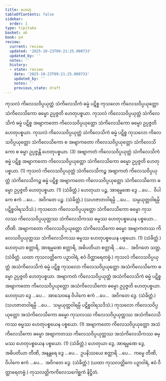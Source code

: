 ```yaml
---
title: ဟေတု
tableOfContents: false
sidebar:
  order: 1
type: tipitaka
basket: ab
book: p4
review:
  current: review
  updated: '2025-10-23T09:21:25.000733'
  updated_by: ''
  notes: ''
  history:
  - state: review
    date: '2025-10-23T09:21:25.000733'
    updated_by: ''
    notes: ''
    previous_state: draft
---
```



<ReviewStatus review={frontmatter.review} showDetails={true} />

<HypothesisAnnotation frontmatter={frontmatter} />

<DynamicBreadcrumb />

<Division number="30" book="p4" e="ch" v="39" p="610">

<Paragraph number="1509" book="p4">
ကုသလံ ကိလေသဝိပ္ပယုတ္တံ သံကိလေသိကံ ဓမ္မံ ပဋိစ္စ ကုသလော ကိလေသဝိပ္ပယုတ္တော သံကိလေသိကော ဓမ္မော ဥပ္ပဇ္ဇတိ ဟေတုပစ္စယာ. ကုသလံ ကိလေသဝိပ္ပယုတ္တံ သံကိလေသိကံ ဓမ္မံ ပဋိစ္စ အဗျာကတော ကိလေသဝိပ္ပယုတ္တော သံကိလေသိကော ဓမ္မော ဥပ္ပဇ္ဇတိ ဟေတုပစ္စယာ. ကုသလံ ကိလေသဝိပ္ပယုတ္တံ သံကိလေသိကံ ဓမ္မံ ပဋိစ္စ ကုသလော ကိလေသဝိပ္ပယုတ္တော သံကိလေသိကော စ အဗျာကတော ကိလေသဝိပ္ပယုတ္တော သံကိလေသိကော စ ဓမ္မာ ဥပ္ပဇ္ဇန္တိ ဟေတုပစ္စယာ. (3)
</Paragraph>

<Paragraph number="1510" book="p4">
အဗျာကတံ ကိလေသဝိပ္ပယုတ္တံ သံကိလေသိကံ ဓမ္မံ ပဋိစ္စ အဗျာကတော ကိလေသဝိပ္ပယုတ္တော သံကိလေသိကော ဓမ္မော ဥပ္ပဇ္ဇတိ ဟေတုပစ္စယာ. (1)
</Paragraph>

<Paragraph number="1511" book="p4">
ကုသလံ ကိလေသဝိပ္ပယုတ္တံ သံကိလေသိကဉ္စ အဗျာကတံ ကိလေသဝိပ္ပယုတ္တံ သံကိလေသိကဉ္စ ဓမ္မံ ပဋိစ္စ အဗျာကတော ကိလေသဝိပ္ပယုတ္တော သံကိလေသိကော ဓမ္မော ဥပ္ပဇ္ဇတိ ဟေတုပစ္စယာ. (1) (သံခိတ္တံ.)
</Paragraph>

</Division>
<Division number="31" book="p4" e="ch" v="39" p="610">

<Paragraph number="1512" book="p4">
ဟေတုယာ ပဉ္စ, အာရမ္မဏေ ဒွေ …ပေ…  ဝိပါကေ ဧကံ …ပေ…  အဝိဂတေ ပဉ္စ. (သံခိတ္တံ.)
</Paragraph>

<Paragraph number="1513" book="p4">
(သဟဇာတဝါရမ္ပိ …ပေ…  သမ္ပယုတ္တဝါရမ္ပိ ပဋိစ္စဝါရသဒိသံ.)
</Paragraph>

</Division>
<Division number="32" book="p4" e="ch" v="39" p="610">

<Paragraph number="1514" book="p4">
ကုသလော ကိလေသဝိပ္ပယုတ္တော သံကိလေသိကော ဓမ္မော ကုသလဿ ကိလေသဝိပ္ပယုတ္တဿ သံကိလေသိကဿ ဓမ္မဿ ဟေတုပစ္စယေန ပစ္စယော…  တီဏိ.
</Paragraph>

<Paragraph number="1515" book="p4">
အဗျာကတော ကိလေသဝိပ္ပယုတ္တော သံကိလေသိကော ဓမ္မော အဗျာကတဿ ကိလေသဝိပ္ပယုတ္တဿ သံကိလေသိကဿ ဓမ္မဿ ဟေတုပစ္စယေန ပစ္စယော. (1) (သံခိတ္တံ.)
</Paragraph>

</Division>
<Division number="33" book="p4" e="ch" v="39" p="610">

<Paragraph number="1516" book="p4">
ဟေတုယာ စတ္တာရိ, အာရမ္မဏေ စတ္တာရိ, အဓိပတိယာ စတ္တာရိ …ပေ…  အဝိဂတေ သတ္တ. (သံခိတ္တံ. ယထာ ကုသလတ္တိကေ ပဉှာဝါရံ, ဧဝံ ဝိတ္ထာရေတဗ္ဗံ.)
</Paragraph>

</Division>
<Division number="34" book="p4" e="ch" v="39" p="611">

<Paragraph number="1517" book="p4">
ကုသလံ ကိလေသဝိပ္ပယုတ္တံ အသံကိလေသိကံ ဓမ္မံ ပဋိစ္စ ကုသလော ကိလေသဝိပ္ပယုတ္တော အသံကိလေသိကော ဓမ္မော ဥပ္ပဇ္ဇတိ ဟေတုပစ္စယာ.
</Paragraph>

<Paragraph number="1518" book="p4">
အဗျာကတံ ကိလေသဝိပ္ပယုတ္တံ အသံကိလေသိကံ ဓမ္မံ ပဋိစ္စ အဗျာကတော ကိလေသဝိပ္ပယုတ္တော အသံကိလေသိကော ဓမ္မော ဥပ္ပဇ္ဇတိ ဟေတုပစ္စယာ.
</Paragraph>

<Paragraph number="1519" book="p4">
ဟေတုယာ ဒွေ …ပေ…  အာသေဝနေ ဝိပါကေ ဧကံ …ပေ…  အဝိဂတေ ဒွေ. (သံခိတ္တံ.)
</Paragraph>

<Paragraph number="1520" book="p4">
(သဟဇာတဝါရမ္ပိ …ပေ…  သမ္ပယုတ္တဝါရမ္ပိ ပဋိစ္စဝါရသဒိသံ.)
</Paragraph>

</Division>
<Division number="35" book="p4" e="ch" v="39" p="611">

<Paragraph number="1521" book="p4">
ကုသလော ကိလေသဝိပ္ပယုတ္တော အသံကိလေသိကော ဓမ္မော ကုသလဿ ကိလေသဝိပ္ပယုတ္တဿ အသံကိလေသိကဿ ဓမ္မဿ ဟေတုပစ္စယေန ပစ္စယော. (1)
</Paragraph>

<Paragraph number="1522" book="p4">
အဗျာကတော ကိလေသဝိပ္ပယုတ္တော အသံကိလေသိကော ဓမ္မော အဗျာကတဿ ကိလေသဝိပ္ပယုတ္တဿ အသံကိလေသိကဿ ဓမ္မဿ ဟေတုပစ္စယေန ပစ္စယော. (1) (သံခိတ္တံ.)
</Paragraph>

</Division>
<Division number="36" book="p4" e="ch" v="39" p="611">

<Paragraph number="1523" book="p4">
ဟေတုယာ ဒွေ, အာရမ္မဏေ ဒွေ, အဓိပတိယာ တီဏိ, အနန္တရေ ဒွေ …ပေ…  ဥပနိဿယေ စတ္တာရိ …ပေ…  ကမ္မေ တီဏိ, ဝိပါကေ ဧကံ …ပေ…  အဝိဂတေ ဒွေ. (သံခိတ္တံ.)
</Paragraph>

<Paragraph number="1524" book="p4">
(ယထာ ကုသလတ္တိကေ ပဉှာဝါရံ, ဧဝံ ဝိတ္ထာရေတဗ္ဗံ.)

</Paragraph>
</Division>

<Paragraph number="1525" type="center" book="p4">
ကုသလတ္တိကကိလေသဂေါစ္ဆကံ နိဋ္ဌိတံ.
</Paragraph>